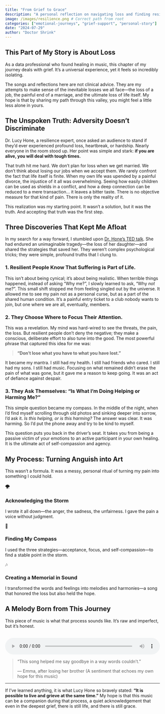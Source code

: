 ```yaml
---
title: "From Grief to Grace"
description: "A personal reflection on navigating loss and finding resilience through music."
image: /images/resilience.png # Correct path from root
categories: ["emotional-journeys", "grief-support", "personal-story"]
date: "2024-07-29" 
author: "Doctor Shrink"
---
```


<!-- Custom Hero Section for the Grief Journey -->
::: {.journey-hero style="background-image: url('/images/resilience.png');"}
::: {.callout-note appearance="simple" icon=true}
## This Part of My Story is About Loss

As a data professional who found healing in music, this chapter of my journey deals with grief. It's a universal experience, yet it feels so incredibly isolating.

The songs and reflections here are not clinical advice. They are my attempts to make sense of the inevitable losses we all face—the loss of a job, the painful end of a marriage, and the ultimate loss of life itself. My hope is that by sharing my path through this valley, you might feel a little less alone in yours.
:::
:::

## The Unspoken Truth: Adversity Doesn't Discriminate

Dr. Lucy Hone, a resilience expert, once asked an audience to stand if they'd ever experienced profound loss, heartbreak, or hardship. Nearly everyone in the room stood up. Her point was simple and stark: **if you are alive, you will deal with tough times.**

That truth hit me hard. We don't plan for loss when we get married. We don't think about losing our jobs when we accept them. We rarely confront the fact that life itself is finite. When my own life was upended by a painful divorce, the injustice of it all was overwhelming. Seeing how easily children can be used as shields in a conflict, and how a deep connection can be reduced to a mere transaction... it leaves a bitter taste. There is no objective measure for that kind of pain. There is only the reality of it.

This realization was my starting point. It wasn't a solution, but it was the truth. And accepting that truth was the first step.

## Three Discoveries That Kept Me Afloat

In my search for a way forward, I stumbled upon [Dr. Hone's TED talk](https://youtu.be/NWH8N-BvhAw?si=GQi3I4eyRimZkbRW). She had endured an unimaginable tragedy—the loss of her daughter—and shared the strategies that saved her. They weren't complex psychological tricks; they were simple, profound truths that I clung to.

### 1. Resilient People Know That Suffering is Part of Life.

This isn't about being cynical; it's about being realistic. When terrible things happened, instead of asking "Why me?", I slowly learned to ask, "Why *not* me?". This small shift stopped me from feeling singled out by the universe. It allowed me to see my pain not as a personal curse, but as a part of the shared human condition. It’s a painful entry ticket to a club nobody wants to join, but one where we are all, eventually, members.

### 2. They Choose Where to Focus Their Attention.

This was a revelation. My mind was hard-wired to see the threats, the pain, the loss. But resilient people don't deny the negative; they make a conscious, deliberate effort to also tune into the good. The most powerful phrase that captured this idea for me was:

> **"Don't lose what you have to what you have lost."**

It became my mantra. I still had my health. I still had friends who cared. I still had my sons. I still had music. Focusing on what remained didn't erase the pain of what was gone, but it gave me a reason to keep going. It was an act of defiance against despair.

### 3. They Ask Themselves: "Is What I'm Doing Helping or Harming Me?"

This simple question became my compass. In the middle of the night, when I'd find myself scrolling through old photos and sinking deeper into sorrow, I'd ask it. *Is this helping, or is this harming?* The answer was clear. It was harming. So I'd put the phone away and try to be kind to myself.

This question puts you back in the driver's seat. It takes you from being a passive victim of your emotions to an active participant in your own healing. It is the ultimate act of self-compassion and agency.

## My Process: Turning Anguish into Art

This wasn't a formula. It was a messy, personal ritual of turning my pain into something I could hold.

```{=html}
<div class="process-steps">
  <div class="step">
    <div class="step-icon">🌪️</div>
    <h3>Acknowledging the Storm</h3>
    <p>I wrote it all down—the anger, the sadness, the unfairness. I gave the pain a voice without judgment.</p>
  </div>
  
  <div class="step">
    <div class="step-icon">🧭</div>
    <h3>Finding My Compass</h3>
    <p>I used the three strategies—acceptance, focus, and self-compassion—to find a stable point in the storm.</p>
  </div>
  
  <div class="step">
    <div class="step-icon">🎶</div>
    <h3>Creating a Memorial in Sound</h3>
    <p>I transformed the words and feelings into melodies and harmonies—a song that honored the loss but also held the hope.</p>
  </div>
</div>
```

## A Melody Born from This Journey

This piece of music is what that process sounds like. It's raw and imperfect, but it's honest.

```{=html}
<audio controls style="width: 100%; margin-top: 1rem;">
  <source src="/albums/Horizon Lines.mp3" type="audio/mpeg">
  Your browser does not support the audio element.
</audio>
```

> "This song helped me say goodbye in a way words couldn't."
>
> — Emma, after losing her brother (A sentiment that echoes my own hope for this music)

---

If I've learned anything, it is what Lucy Hone so bravely stated: **"It is possible to live and grieve at the same time."** My hope is that this music can be a companion during that process, a quiet acknowledgement that even in the deepest grief, there is still life, and there is still grace.
